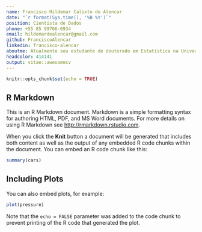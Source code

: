```yaml
---
name: Francisco Hildemar Calixto de Alencar
date: "`r format(Sys.time(), '%B %Y')`"
position: Cientista de Dados
phone: +55 85 99766-6934
email: hildemardealencar@gmail.com
github: FranciscoAlencar
linkedin: francisco-alencar
aboutme: Atualmente sou estudante de doutorado em Estatística na Universidade Estatual de Campinas (UNICAMP). Minha pesquisa consiste no desenvolvimento de modelos de classificação aplicados a dados longitudinais envolvendo distribuições multivariadas. In my research, I use R software to apply theory and develop calculations. I am interested in statistical modeling, programming languages, and technology. I am always looking to improve my computational skills and scientific knowledge.
headcolor: 414141
output: vitae::awesomecv
---
```


```r
knitr::opts_chunk$set(echo = TRUE)
```

## R Markdown

This is an R Markdown document. Markdown is a simple formatting syntax for authoring HTML, PDF, and MS Word documents. For more details on using R Markdown see <http://rmarkdown.rstudio.com>.

When you click the **Knit** button a document will be generated that includes both content as well as the output of any embedded R code chunks within the document. You can embed an R code chunk like this:

```r
summary(cars)
```

## Including Plots

You can also embed plots, for example:

```r
plot(pressure)
```

Note that the `echo = FALSE` parameter was added to the code chunk to prevent printing of the R code that generated the plot.
